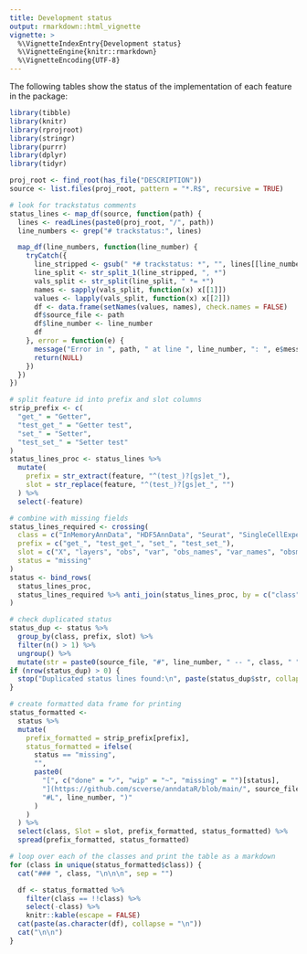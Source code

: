 ```yaml
---
title: Development status
output: rmarkdown::html_vignette
vignette: >
  %\VignetteIndexEntry{Development status}
  %\VignetteEngine{knitr::rmarkdown}
  %\VignetteEncoding{UTF-8}
---
```


The following tables show the status of the implementation of each feature in the package:

```r
library(tibble)
library(knitr)
library(rprojroot)
library(stringr)
library(purrr)
library(dplyr)
library(tidyr)

proj_root <- find_root(has_file("DESCRIPTION"))
source <- list.files(proj_root, pattern = "*.R$", recursive = TRUE)

# look for trackstatus comments
status_lines <- map_df(source, function(path) {
  lines <- readLines(paste0(proj_root, "/", path))
  line_numbers <- grep("# trackstatus:", lines)

  map_df(line_numbers, function(line_number) {
    tryCatch({
      line_stripped <- gsub(" *# trackstatus: *", "", lines[[line_number]])
      line_split <- str_split_1(line_stripped, ", *")
      vals_split <- str_split(line_split, " *= *")
      names <- sapply(vals_split, function(x) x[[1]])
      values <- lapply(vals_split, function(x) x[[2]])
      df <- data.frame(setNames(values, names), check.names = FALSE)
      df$source_file <- path
      df$line_number <- line_number
      df
    }, error = function(e) {
      message("Error in ", path, " at line ", line_number, ": ", e$message)
      return(NULL)
    })
  })
})

# split feature id into prefix and slot columns
strip_prefix <- c(
  "get_" = "Getter",
  "test_get_" = "Getter test",
  "set_" = "Setter",
  "test_set_" = "Setter test"
)
status_lines_proc <- status_lines %>%
  mutate(
    prefix = str_extract(feature, "^(test_)?[gs]et_"),
    slot = str_replace(feature, "^(test_)?[gs]et_", "")
  ) %>%
  select(-feature)

# combine with missing fields
status_lines_required <- crossing(
  class = c("InMemoryAnnData", "HDF5AnnData", "Seurat", "SingleCellExperiment"),
  prefix = c("get_", "test_get_", "set_", "test_set_"),
  slot = c("X", "layers", "obs", "var", "obs_names", "var_names", "obsm", "varm", "obsp", "varp", "uns"),
  status = "missing"
)
status <- bind_rows(
  status_lines_proc,
  status_lines_required %>% anti_join(status_lines_proc, by = c("class", "prefix", "slot"))
)

# check duplicated status
status_dup <- status %>%
  group_by(class, prefix, slot) %>%
  filter(n() > 1) %>%
  ungroup() %>%
  mutate(str = paste0(source_file, "#", line_number, " -- ", class, " ", prefix, slot))
if (nrow(status_dup) > 0) {
  stop("Duplicated status lines found:\n", paste(status_dup$str, collapse = "\n"))
}

# create formatted data frame for printing
status_formatted <-
  status %>%
  mutate(
    prefix_formatted = strip_prefix[prefix],
    status_formatted = ifelse(
      status == "missing",
      "",
      paste0(
        "[", c("done" = "✓", "wip" = "~", "missing" = "")[status],
        "](https://github.com/scverse/anndataR/blob/main/", source_file,
        "#L", line_number, ")"
      )
    )
  ) %>%
  select(class, Slot = slot, prefix_formatted, status_formatted) %>%
  spread(prefix_formatted, status_formatted)
```

```r
# loop over each of the classes and print the table as a markdown
for (class in unique(status_formatted$class)) {
  cat("### ", class, "\n\n\n", sep = "")

  df <- status_formatted %>%
    filter(class == !!class) %>%
    select(-class) %>%
    knitr::kable(escape = FALSE)
  cat(paste(as.character(df), collapse = "\n"))
  cat("\n\n")
}
```
